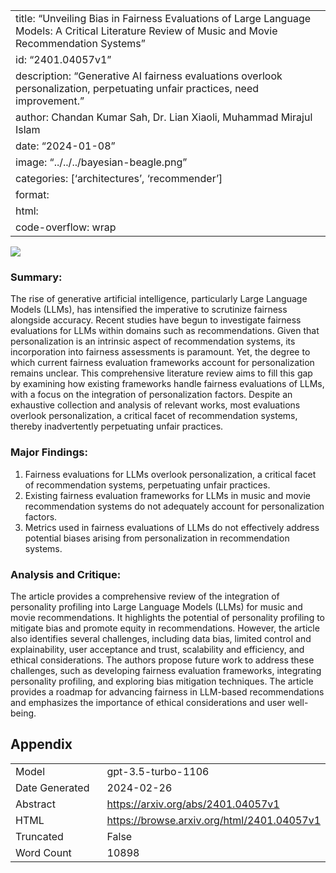 
---
title: "Unveiling Bias in Fairness Evaluations of Large Language Models: A Critical Literature Review of Music and Movie Recommendation Systems"
id: "2401.04057v1"
description: "Generative AI fairness evaluations overlook personalization, perpetuating unfair practices, need improvement."
author: Chandan Kumar Sah, Dr. Lian Xiaoli, Muhammad Mirajul Islam
date: "2024-01-08"
image: "../../../bayesian-beagle.png"
categories: ['architectures', 'recommender']
format:
  html:
    code-overflow: wrap
---

![](../../../bayesian-beagle.png)

### Summary:
The rise of generative artificial intelligence, particularly Large Language Models (LLMs), has intensified the imperative to scrutinize fairness alongside accuracy. Recent studies have begun to investigate fairness evaluations for LLMs within domains such as recommendations. Given that personalization is an intrinsic aspect of recommendation systems, its incorporation into fairness assessments is paramount. Yet, the degree to which current fairness evaluation frameworks account for personalization remains unclear. This comprehensive literature review aims to fill this gap by examining how existing frameworks handle fairness evaluations of LLMs, with a focus on the integration of personalization factors. Despite an exhaustive collection and analysis of relevant works, most evaluations overlook personalization, a critical facet of recommendation systems, thereby inadvertently perpetuating unfair practices. 

### Major Findings:
1. Fairness evaluations for LLMs overlook personalization, a critical facet of recommendation systems, perpetuating unfair practices.
2. Existing fairness evaluation frameworks for LLMs in music and movie recommendation systems do not adequately account for personalization factors.
3. Metrics used in fairness evaluations of LLMs do not effectively address potential biases arising from personalization in recommendation systems.

### Analysis and Critique:
The article provides a comprehensive review of the integration of personality profiling into Large Language Models (LLMs) for music and movie recommendations. It highlights the potential of personality profiling to mitigate bias and promote equity in recommendations. However, the article also identifies several challenges, including data bias, limited control and explainability, user acceptance and trust, scalability and efficiency, and ethical considerations. The authors propose future work to address these challenges, such as developing fairness evaluation frameworks, integrating personality profiling, and exploring bias mitigation techniques. The article provides a roadmap for advancing fairness in LLM-based recommendations and emphasizes the importance of ethical considerations and user well-being.

## Appendix

|          |          |
|----------|----------|
| Model     | gpt-3.5-turbo-1106       |
| Date Generated     | 2024-02-26       |
| Abstract | [https://arxiv.org/abs/2401.04057v1](https://arxiv.org/abs/2401.04057v1)        |
| HTML     | [https://browse.arxiv.org/html/2401.04057v1](https://browse.arxiv.org/html/2401.04057v1)       |
| Truncated       | False       |
| Word Count       | 10898       |